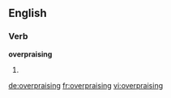 ==English==

===Verb===
'''overpraising'''

# {{present participle of|[[overpraise]]}}

[[de:overpraising]]
[[fr:overpraising]]
[[vi:overpraising]]